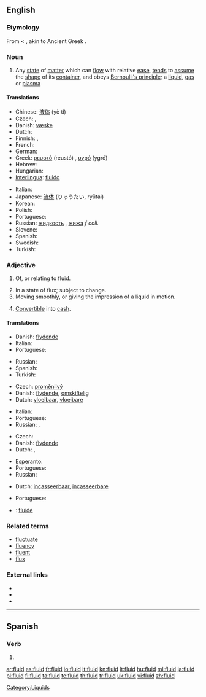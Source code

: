 ==English==

===Etymology===
From {{etyl|la}} {{term|lang=la|fluidus||flowing, fluid}} < {{term|lang=la|fluere||to flow}}, akin to Ancient Greek {{term|lang=grc|φλύειν|tr=fluein||to swell, overflow}}.

===Noun===
{{wikipedia}}
{{en-noun|s|-}}

# Any [[state]] of [[matter]] which can [[flow]] with relative [[ease]], [[tend]]s to [[assume]] the [[shape]] of its [[container]], and obeys [[Bernoulli's principle]]; a [[liquid]], [[gas]] or [[plasma]]

====Translations====
{{trans-top|any state of matter which can flow}}
* Chinese: [[液体]] (yè tǐ)
* Czech: {{t-|cs|kapalina|f}}, {{t-|cs|tekutina|f}}
* Danish: [[væske]] {{c}}
* Dutch: {{t+|nl|vloeistof|f}}
* Finnish: {{t-|fi|fluidi}}, {{t+|fi|neste}}
* French: {{t+|fr|fluide|m}}
* German: {{t-|de|Fluid|n}}
* Greek: [[ρευστό]] (reustó) {{n}}, [[υγρό]] (ygró) {{n}}
* Hebrew: {{t+|he|נוזל}}
* Hungarian: {{t+|hu|folyadék}}
* [[Interlingua]]: [[fluido#Interlingua|fluido]]
{{trans-mid}}
* Italian: {{t+|it|fluido|m}}
* Japanese: [[流体]] (りゅうたい, ryūtai)
* Korean: {{t+|ko|액체|sc=Hang}}
* Polish: {{t+|pl|płyn|m}}
* Portuguese: {{t+|pt|fluido|m}}
* Russian: [[жидкость]] {{f}}, [[жижа]] ''f coll.''
* Slovene: {{t-|sl|tekočina|f|alt=tekočína}}
* Spanish: {{t|es|fluido}}
* Swedish: {{t+|sv|vätska|c}}
* Turkish: {{t+|tr|akışkan}}
{{trans-bottom}}

===Adjective===
{{en-adj}}

# {{not comparable}} Of, or relating to fluid.
# In a state of flux; subject to change.
# Moving smoothly, or giving the impression of a liquid in motion.
# {{context|of an asset}} [[Convertible]] into [[cash]].

====Translations====
{{trans-top|of or relating to fluid}}
* Danish: [[flydende]]
* Italian: {{t+|it|fluido}}
* Portuguese: {{t+|pt|fluido}}
{{trans-mid}}
* Russian: {{t+|ru|жидкий}}
* Spanish: {{t|es|flúido}}
* Turkish: {{t+|tr|akışkan}}
{{trans-bottom}}

{{trans-top|in a state of flux; subject to change}}
* Czech: [[proměnlivý]]
* Danish: [[flydende]], [[omskiftelig]]
* Dutch: [[vloeibaar]], [[vloeibare]]
{{trans-mid}}
* Italian: {{t+|it|fluido}}
* Portuguese: {{t+|pt|fluido}}
* Russian: {{t+|ru|текучий}}, {{t+|ru|гибкий}}
{{trans-bottom}}

{{trans-top|moving smoothly}}
* Czech: {{t-|cs|plynulý}}
* Danish: [[flydende]]
* Dutch: {{t-|nl|vloeiend}}, {{t-|nl|vloeiende}}
{{trans-mid}}
* Esperanto: {{t|eo|flua|xs=Esperanto}}
* Portuguese: {{t+|pt|fluido}}
* Russian: {{t+|ru|плавный}}
{{trans-bottom}}

{{trans-top|convertible into cash}}
* Dutch: [[incasseerbaar]], [[incasseerbare]]
{{trans-mid}}
* Portuguese: {{t+|pt|líquido}}
{{trans-bottom}}

{{checktrans-top}}
* {{ttbc|Interlingua}}: [[fluide]]
{{checktrans-bottom}}

===Related terms===
* [[fluctuate]]
* [[fluency]]
* [[fluent]]
* [[flux]]

===External links===
* {{R:Webster 1913}}
* {{R:Century 1911}}
* {{R:OneLook}}

----

==Spanish==

===Verb===
{{es-verb-form|fluir}}
 
# {{es-verb form of|region=Spain|ending=ir|mood=imperative|sense=affirmative|pers=2|formal=no|number=plural|[[fluir]]}}

[[Category:Liquids]]

[[ar:fluid]]
[[es:fluid]]
[[fr:fluid]]
[[io:fluid]]
[[it:fluid]]
[[kn:fluid]]
[[lt:fluid]]
[[hu:fluid]]
[[ml:fluid]]
[[ja:fluid]]
[[pl:fluid]]
[[fi:fluid]]
[[ta:fluid]]
[[te:fluid]]
[[th:fluid]]
[[tr:fluid]]
[[uk:fluid]]
[[vi:fluid]]
[[zh:fluid]]